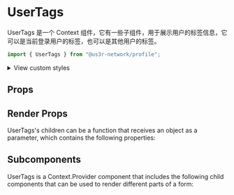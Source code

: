 

<Meta of={UserTagsStories} />

# UserTags

UserTags 是一个 Context 组件，它有一些子组件，用于展示用户的标签信息，它可以是当前登录用户的标签，也可以是其他用户的标签。

```jsx
import { UserTags } from "@us3r-network/profile";
```

<Canvas />

<p>
  <details>
    <summary>View custom styles</summary>
    <Source code={StyleCode} />
  </details>
</p>

## Props

<Controls />

## Render Props

UserTags's children can be a function that receives an object as a parameter, which contains the following properties:

<ArgTypes of={RenderProps} />

## Subcomponents

UserTags is a Context.Provider component that includes the following child components that can be used to render different parts of a form:

<ArgTypes of={Subcomponents} />
